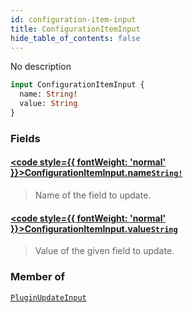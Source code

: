 ```yaml
---
id: configuration-item-input
title: ConfigurationItemInput
hide_table_of_contents: false
---
```








No description

```graphql
input ConfigurationItemInput {
  name: String!
  value: String
}
```


### Fields

#### [<code style={{ fontWeight: 'normal' }}>ConfigurationItemInput.<b>name</b></code>](#)<Bullet />[`String!`](../../../developer/api-reference/scalars/string) <Badge class="secondary" text="non-null"/> <Badge class="secondary" text="scalar"/>
> Name of the field to update.
> 

#### [<code style={{ fontWeight: 'normal' }}>ConfigurationItemInput.<b>value</b></code>](#)<Bullet />[`String`](../../../developer/api-reference/scalars/string) <Badge class="secondary" text="scalar"/>
> Value of the given field to update.
> 



### Member of

[`PluginUpdateInput`](../../../developer/api-reference/inputs/plugin-update-input)  <Badge class="secondary" text="input"/>



